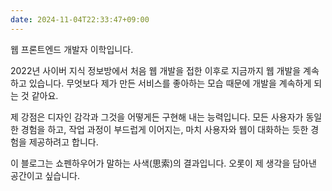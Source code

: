 ```yaml
---
date: 2024-11-04T22:33:47+09:00
---
```

웹 프론트엔드 개발자 이학입니다.

2022년 사이버 지식 정보방에서 처음 웹 개발을 접한 이후로 지금까지 웹 개발을 계속하고 있습니다.
무엇보다 제가 만든 서비스를 좋아하는 모습 때문에 개발을 계속하게 되는 것 같아요.

제 강점은 디자인 감각과 그것을 어떻게든 구현해 내는 능력입니다.
모든 사용자가 동일한 경험을 하고, 작업 과정이 부드럽게 이어지는, 마치 사용자와 웹이 대화하는 듯한 경험을 제공하려고 합니다.

이 블로그는 쇼펜하우어가 말하는 사색(思索)의 결과입니다. 오롯이 제 생각을 담아낸 공간이고 싶습니다.